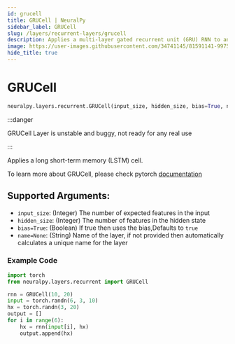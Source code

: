```yaml
---
id: grucell
title: GRUCell | NeuralPy
sidebar_label: GRUCell
slug: /layers/recurrent-layers/grucell
description: Applies a multi-layer gated recurrent unit (GRU) RNN to an input sequence
image: https://user-images.githubusercontent.com/34741145/81591141-99752900-93d9-11ea-9ef6-cc2c68daaa19.png
hide_title: true
---
```


# GRUCell

```python
neuralpy.layers.recurrent.GRUCell(input_size, hidden_size, bias=True, name=None)
```

:::danger

GRUCell Layer is unstable and buggy, not ready for any real use

:::

Applies a long short-term memory (LSTM) cell.

To learn more about GRUCell, please check pytorch [documentation](https://pytorch.org/docs/stable/nn.html#grucell)

## Supported Arguments:

- `input_size`: (Integer) The number of expected features in the input
- `hidden_size`: (Integer) The number of features in the hidden state
- `bias=True`: (Boolean) If true then uses the bias,Defaults to `true`
- `name=None`: (String) Name of the layer, if not provided then automatically calculates a unique name for the layer

### Example Code

```python
import torch
from neuralpy.layers.recurrent import GRUCell

rnn = GRUCell(10, 20)
input = torch.randn(6, 3, 10)
hx = torch.randn(3, 20)
output = []
for i in range(6):
    hx = rnn(input[i], hx)
    output.append(hx)
```
